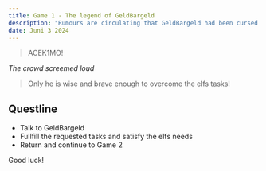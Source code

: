 ```yaml
---
title: Game 1 - The legend of GeldBargeld
description: "Rumours are circulating that GeldBargeld had been cursed long ago, destined to protect the Danube but also to challenge those who live by it. To keep the river calm and prevent its waters from rising in a destructive flood, someone has to answer his questions correctly once a year. The questions were always different, always perplexing, and only the wisest could hope to succeed."
date: Juni 3 2024
---
```



>ACEK1MO!

*The crowd screemed loud*

>Only he is wise and brave enough to overcome the elfs tasks!


## Questline

+ Talk to GeldBargeld
+ Fullfill the requested tasks and satisfy the elfs needs
+ Return and continue to Game 2 

Good luck!

